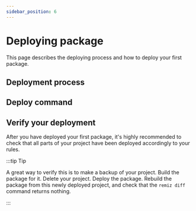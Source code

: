 ```yaml
---
sidebar_position: 6
---
```


# Deploying package

This page describes the deploying process and how to deploy your first package.

## Deployment process

## Deploy command

## Verify your deployment

After you have deployed your first package, it's highly recommended to check that all parts of your project have been deployed accordingly to your rules.

:::tip Tip

A great way to verify this is to make a backup of your project. Build the package for it. Delete your project. Deploy the package. Rebuild the package from this newly deployed project, and check that the `remiz diff` command returns nothing.

:::
